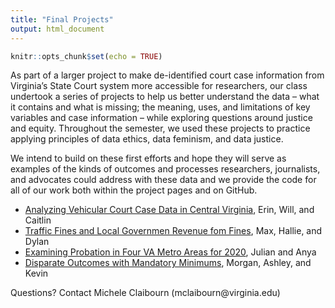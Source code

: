 ```yaml
---
title: "Final Projects"
output: html_document
---
```


```r
knitr::opts_chunk$set(echo = TRUE)
```

As part of a larger project to make de-identified court case information from Virginia's State Court system more accessible for researchers, our class undertook a series of projects to help us better understand the data -- what it contains and what is missing; the meaning, uses, and limitations of key variables and case information -- while exploring questions around justice and equity. Throughout the semester, we used these projects to practice applying principles of data ethics, data feminism, and data justice. 

We intend to build on these first efforts and hope they will serve as examples of the kinds of outcomes and processes researchers, journalists, and advocates could address with these data and we provide the code for all of our work both within the project pages and on GitHub.

* [Analyzing Vehicular Court Case Data in Central Virginia](https://mclaibourn.github.io/va_court_projects/Melly_Rockwood_Shekleton_FinalProject.html), Erin, Will, and Caitlin
* [Traffic Fines and Local Governmen Revenue fom Fines](https://mclaibourn.github.io/va_court_projects/Burke_Griffiths_Schneider_FinalProject.html), Max, Hallie, and Dylan
* [Examining Probation in Four VA Metro Areas for 2020](https://mclaibourn.github.io/va_court_projects/Brock_Pfeiffer_FinalProject.html), Julian and Anya
* [Disparate Outcomes with Mandatory Minimums](https://mclaibourn.github.io/va_court_projects/Ackley_Breiner_Leonard_FinalProject.html), Morgan, Ashley, and Kevin

Questions? Contact Michele Claibourn (mclaibourn@virginia.edu)
